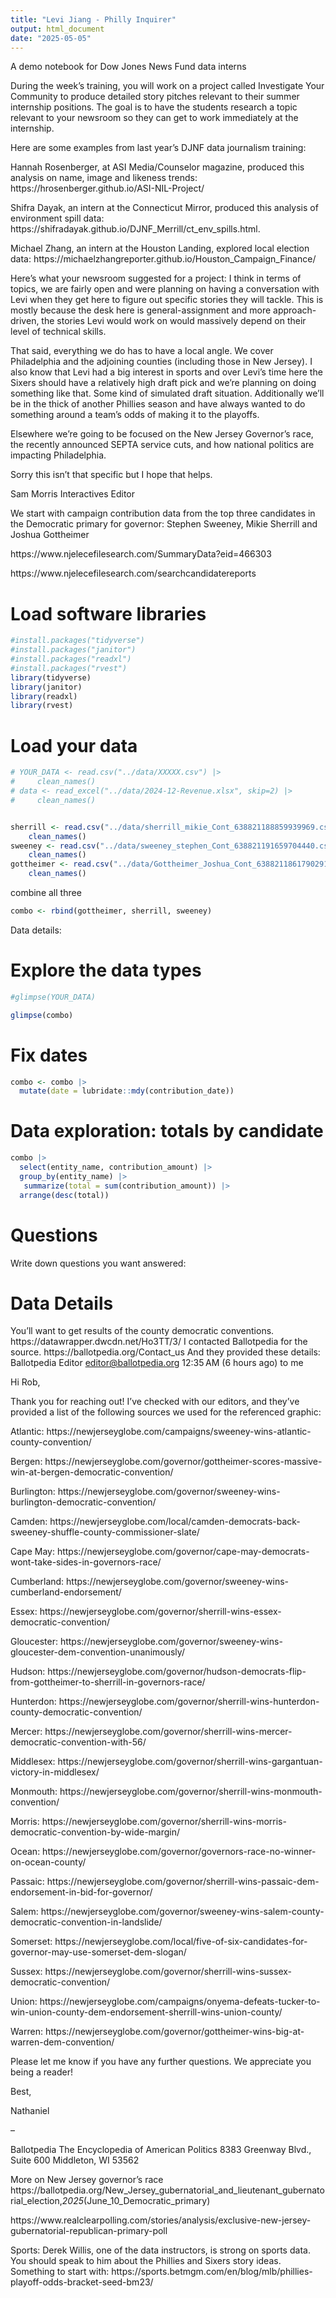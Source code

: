 ```yaml
---
title: "Levi Jiang - Philly Inquirer"
output: html_document
date: "2025-05-05"
---
```


A demo notebook for Dow Jones News Fund data interns

During the week’s training, you will work on a project called Investigate Your Community to produce detailed story pitches relevant to their summer internship positions. The goal is to have the students research a topic relevant to your newsroom so they can get to work immediately at the internship. 

Here are some examples from last year’s DJNF data journalism training:

Hannah Rosenberger, at ASI Media/Counselor magazine, produced this analysis on name, image and likeness trends: https://hrosenberger.github.io/ASI-NIL-Project/

Shifra Dayak, an intern at the Connecticut Mirror, produced this analysis of environment spill data: https://shifradayak.github.io/DJNF_Merrill/ct_env_spills.html.

Michael Zhang, an intern at the Houston Landing, explored local election data: https://michaelzhangreporter.github.io/Houston_Campaign_Finance/


Here's what your newsroom suggested for a project:
I think in terms of topics, we are fairly open and were planning on having a conversation with Levi when they get here to figure out specific stories they will tackle. This is mostly because the desk here is general-assignment and more approach-driven, the stories Levi would work on would massively depend on their level of technical skills.

That said, everything we do has to have a local angle. We cover Philadelphia and the adjoining counties (including those in New Jersey). I also know that Levi had a big interest in sports and over Levi's time here the Sixers should have a relatively high draft pick and we're planning on doing something like that. Some kind of simulated draft situation. Additionally we'll be in the thick of another Phillies season and have always wanted to do something around a team's odds of making it to the playoffs.

Elsewhere we're going to be focused on the New Jersey Governor's race, the recently announced SEPTA service cuts, and how national politics are impacting Philadelphia.

Sorry this isn't that specific but I hope that helps.

Sam Morris
Interactives Editor

We start with campaign contribution data from the top three candidates in the Democratic primary for governor: Stephen Sweeney, Mikie Sherrill and Joshua Gottheimer

https://www.njelecefilesearch.com/SummaryData?eid=466303

https://www.njelecefilesearch.com/searchcandidatereports


# Load software libraries
```r
#install.packages("tidyverse")
#install.packages("janitor")
#install.packages("readxl")
#install.packages("rvest")
library(tidyverse)
library(janitor)
library(readxl)
library(rvest)

```


# Load your data


```r
# YOUR_DATA <- read.csv("../data/XXXXX.csv") |> 
#     clean_names()
# data <- read_excel("../data/2024-12-Revenue.xlsx", skip=2) |> 
#     clean_names()


sherrill <- read.csv("../data/sherrill_mikie_Cont_638821188859939969.csv") |> 
    clean_names() 
sweeney <- read.csv("../data/sweeney_stephen_Cont_638821191659704440.csv") |> 
    clean_names() 
gottheimer <- read.csv("../data/Gottheimer_Joshua_Cont_638821186179029147.csv") |> 
    clean_names() 
```

combine all three

```r

combo <- rbind(gottheimer, sherrill, sweeney)


```

Data details:


# Explore the data types
```r

#glimpse(YOUR_DATA)

glimpse(combo)

```
# Fix dates
```r
combo <- combo |> 
  mutate(date = lubridate::mdy(contribution_date))
```



# Data exploration: totals by candidate

```r
combo |> 
  select(entity_name, contribution_amount) |> 
  group_by(entity_name) |> 
   summarize(total = sum(contribution_amount)) |> 
  arrange(desc(total))
```




# Questions 

Write down questions you want answered:



# Data Details

You'll want to get results of the county democratic conventions. 
https://datawrapper.dwcdn.net/Ho3TT/3/
I contacted Ballotpedia for the source. https://ballotpedia.org/Contact_us
And they provided these details:
Ballotpedia Editor <editor@ballotpedia.org>
12:35 AM (6 hours ago)
to me

Hi Rob,



Thank you for reaching out! I’ve checked with our editors, and they’ve provided a list of the following sources we used for the referenced graphic:



Atlantic: https://newjerseyglobe.com/campaigns/sweeney-wins-atlantic-county-convention/

Bergen: https://newjerseyglobe.com/governor/gottheimer-scores-massive-win-at-bergen-democratic-convention/

Burlington: https://newjerseyglobe.com/governor/sweeney-wins-burlington-democratic-convention/

Camden: https://newjerseyglobe.com/local/camden-democrats-back-sweeney-shuffle-county-commissioner-slate/

Cape May: https://newjerseyglobe.com/governor/cape-may-democrats-wont-take-sides-in-governors-race/

Cumberland: https://newjerseyglobe.com/governor/sweeney-wins-cumberland-endorsement/

Essex: https://newjerseyglobe.com/governor/sherrill-wins-essex-democratic-convention/

Gloucester: https://newjerseyglobe.com/governor/sweeney-wins-gloucester-dem-convention-unanimously/

Hudson: https://newjerseyglobe.com/governor/hudson-democrats-flip-from-gottheimer-to-sherrill-in-governors-race/

Hunterdon: https://newjerseyglobe.com/governor/sherrill-wins-hunterdon-county-democratic-convention/

Mercer: https://newjerseyglobe.com/governor/sherrill-wins-mercer-democratic-convention-with-56/

Middlesex: https://newjerseyglobe.com/governor/sherrill-wins-gargantuan-victory-in-middlesex/

Monmouth: https://newjerseyglobe.com/governor/sherrill-wins-monmouth-convention/

Morris: https://newjerseyglobe.com/governor/sherrill-wins-morris-democratic-convention-by-wide-margin/

Ocean: https://newjerseyglobe.com/governor/governors-race-no-winner-on-ocean-county/

Passaic: https://newjerseyglobe.com/governor/sherrill-wins-passaic-dem-endorsement-in-bid-for-governor/

Salem: https://newjerseyglobe.com/governor/sweeney-wins-salem-county-democratic-convention-in-landslide/

Somerset: https://newjerseyglobe.com/local/five-of-six-candidates-for-governor-may-use-somerset-dem-slogan/

Sussex: https://newjerseyglobe.com/governor/sherrill-wins-sussex-democratic-convention/

Union: https://newjerseyglobe.com/campaigns/onyema-defeats-tucker-to-win-union-county-dem-endorsement-sherrill-wins-union-county/ 

Warren: https://newjerseyglobe.com/governor/gottheimer-wins-big-at-warren-dem-convention/


Please let me know if you have any further questions. We appreciate you being a reader!



Best,

Nathaniel


 
--

Ballotpedia The Encyclopedia of American Politics
8383 Greenway Blvd., Suite 600
Middleton, WI 53562

More on New Jersey governor's race
https://ballotpedia.org/New_Jersey_gubernatorial_and_lieutenant_gubernatorial_election,_2025_(June_10_Democratic_primary)

https://www.realclearpolling.com/stories/analysis/exclusive-new-jersey-gubernatorial-republican-primary-poll


Sports:
Derek Willis, one of the data instructors, is strong on sports data. You should speak to him about the Phillies and Sixers story ideas. Something to start with: https://sports.betmgm.com/en/blog/mlb/phillies-playoff-odds-bracket-seed-bm23/
